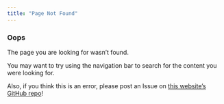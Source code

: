 ```yaml
---
title: "Page Not Found"
---
```


### Oops

The page you are looking for wasn't found.

You may want to try using the navigation bar to search for the content you were looking for.

Also, if you think this is an error, please post an Issue on [this website's GitHub repo](https://github.com/njlyon0/lyon_quarto)!
